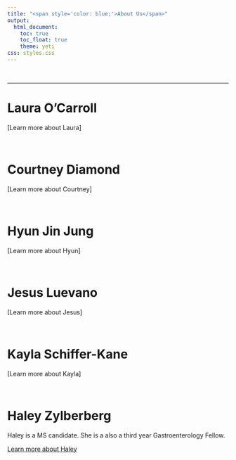 ```yaml
---
title: "<span style='color: blue;'>About Us</span>"
output: 
  html_document:
    toc: true
    toc_float: true
    theme: yeti
css: styles.css
---
```

 &nbsp;
 
 ***
 
# Laura O'Carroll

[Learn more about Laura]

 &nbsp;

# Courtney Diamond

[Learn more about Courtney]

 &nbsp;

# Hyun Jin Jung

[Learn more about Hyun]

 &nbsp;

# Jesus Luevano

[Learn more about Jesus]

 &nbsp;

# Kayla Schiffer-Kane

[Learn more about Kayla]

 &nbsp;

# Haley Zylberberg

Haley is a MS candidate. She is a also a third year Gastroenterology Fellow.

[Learn more about Haley](https://haleyzylberberg.github.io/)